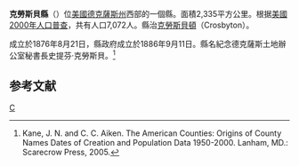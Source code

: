 {{noteTA
|T=zh-hans:克罗斯比县 (得克萨斯州);zh-hk:克羅斯比縣 (德克薩斯州);zh-tw:克勞斯貝郡 (德克薩斯州);
|1=zh-hans:克罗斯比县;zh-hk:克羅斯比縣;zh-tw:克勞斯貝郡;
}}
{{Infobox U.S. County|
 county  = 克羅斯比縣|
 state = 得克薩斯州 |
 en county  = Crosby County|
 en state = Texas |
 seal = |
 map = Map of Texas highlighting Crosby County.svg|
 map size = 250|
 founded = 1876|
 seat = [[Crosbyton,_Texas|Crosbyton]] | 
 area = 2,335 [[square_kilometre|km²]] (902 [[square_mile|mi²]]) |
 area land = 2,330 km² (900 mi²) |
 area water = 5 km² (2 mi²) |
 area percentage = 0.24% |
 census yr = 2000|
 pop = 7,072|
 density = 3|
 web = www.co.crosby.tx.us|
|}}
'''克勞斯貝縣'''（{{lang-en|Crosby County}}）位[[美國|美國]][[德克薩斯州|德克薩斯州]]西部的一個縣。面積2,335平方公里。根据[[美國2000年人口普查|美國2000年人口普查]]，共有人口7,072人。縣治[[克勞斯貝頓|克勞斯貝頓]]（Crosbyton）。

成立於1876年8月21日，縣政府成立於1886年9月11日。縣名紀念德克薩斯土地辦公室秘書長史提芬·克勞斯貝。<ref>Kane, J. N. and C. C. Aiken. The American Counties: Origins of County Names Dates of Creation and Population Data 1950-2000. Lanham, MD.: Scarecrow Press, 2005.</ref>

== 参考文献 ==
<div class="references-small">
<references />
</div>

[[Category:得克萨斯州行政区划|C]]
{{Texas-stub}}
{{Texas}}